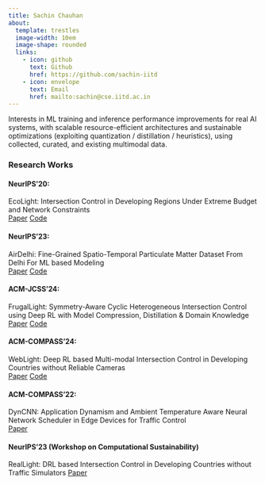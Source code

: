 ```yaml
---
title: Sachin Chauhan
about:
  template: trestles
  image-width: 10em
  image-shape: rounded
  links:
    - icon: github
      text: Github
      href: https://github.com/sachin-iitd
    - icon: envelope
      text: Email
      href: mailto:sachin@cse.iitd.ac.in
---
```


Interests in ML training and inference performance improvements for real AI systems, with scalable resource-efficient architectures and sustainable optimizations (exploiting quantization / distillation / heuristics), using collected, curated, and existing multimodal data.

### Research Works

#### NeurIPS'20: 
EcoLight: Intersection Control in Developing Regions Under Extreme Budget and Network Constraints <br>
[Paper](https://proceedings.neurips.cc/paper/2020/file/97e49161287e7a4f9b745366e4f9431b-Paper.pdf)
[Code](https://github.com/sachin-iitd/EcoLight)

#### NeurIPS'23: 
AirDelhi: Fine-Grained Spatio-Temporal Particulate Matter Dataset From Delhi For ML based Modeling <br>
[Paper](https://openreview.net/pdf?id=n2wW7goGky)
[Code](https://github.com/sachin-iitd/DelhiPMDatasetBenchmark)

#### ACM-JCSS'24: 
FrugalLight: Symmetry-Aware Cyclic Heterogeneous Intersection Control using Deep RL with Model Compression, Distillation & Domain Knowledge <br>
[Paper](https://drive.google.com/drive/folders/1ROTi6wPELNAqqoHMnl0wk8LDnYzpIi75)
[Code](https://github.com/sachin-iitd/FrugalLight)

#### ACM-COMPASS'24: 
WebLight: Deep RL based Multi-modal Intersection Control in Developing Countries without Reliable Cameras <br>
[Paper](https://drive.google.com/drive/folders/1ROTi6wPELNAqqoHMnl0wk8LDnYzpIi75)
[Code](https://github.com/sachin-iitd/WebLight)

#### ACM-COMPASS'22:
DynCNN: Application Dynamism and Ambient Temperature Aware Neural Network Scheduler in Edge Devices for Traffic Control <br>
[Paper](https://www.cse.iitd.ac.in/~rijurekha/papers/compass22_traffic.pdf)

#### NeurIPS'23 (Workshop on Computational Sustainability)
RealLight: DRL based Intersection Control in Developing Countries without Traffic Simulators
[Paper](https://openreview.net/pdf?id=dmjT841VuV)
